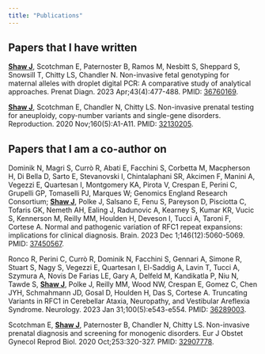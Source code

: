 ```yaml
---
title: "Publications"
---
```


## Papers that I have written

[**Shaw J**]{.underline}, Scotchman E, Paternoster B, Ramos M, Nesbitt S, Sheppard S, Snowsill T, Chitty LS, Chandler N. Non-invasive fetal genotyping for maternal alleles with droplet digital PCR: A comparative study of analytical approaches. Prenat Diagn. 2023 Apr;43(4):477-488. PMID: [36760169](https://pubmed.ncbi.nlm.nih.gov/36760169/).

[**Shaw J**]{.underline}, Scotchman E, Chandler N, Chitty LS. Non-invasive prenatal testing for aneuploidy, copy-number variants and single-gene disorders. Reproduction. 2020 Nov;160(5):A1-A11. PMID: [32130205](https://pubmed.ncbi.nlm.nih.gov/32130205/).

## Papers that I am a co-author on

Dominik N, Magri S, Currò R, Abati E, Facchini S, Corbetta M, Macpherson H, Di Bella D, Sarto E, Stevanovski I, Chintalaphani SR, Akcimen F, Manini A, Vegezzi E, Quartesan I, Montgomery KA, Pirota V, Crespan E, Perini C, Grupelli GP, Tomaselli PJ, Marques W; Genomics England Research Consortium; [**Shaw J**]{.underline}, Polke J, Salsano E, Fenu S, Pareyson D, Pisciotta C, Tofaris GK, Nemeth AH, Ealing J, Radunovic A, Kearney S, Kumar KR, Vucic S, Kennerson M, Reilly MM, Houlden H, Deveson I, Tucci A, Taroni F, Cortese A. Normal and pathogenic variation of RFC1 repeat expansions: implications for clinical diagnosis. Brain. 2023 Dec 1;146(12):5060-5069. PMID: [37450567](https://pubmed.ncbi.nlm.nih.gov/37450567/).

Ronco R, Perini C, Currò R, Dominik N, Facchini S, Gennari A, Simone R, Stuart S, Nagy S, Vegezzi E, Quartesan I, El-Saddig A, Lavin T, Tucci A, Szymura A, Novis De Farias LE, Gary A, Delfeld M, Kandikatla P, Niu N, Tawde S, [**Shaw J**]{.underline}, Polke J, Reilly MM, Wood NW, Crespan E, Gomez C, Chen JYH, Schmahmann JD, Gosal D, Houlden H, Das S, Cortese A. Truncating Variants in RFC1 in Cerebellar Ataxia, Neuropathy, and Vestibular Areflexia Syndrome. Neurology. 2023 Jan 31;100(5):e543-e554. PMID: [36289003](https://pubmed.ncbi.nlm.nih.gov/36289003/).

Scotchman E, [**Shaw J**]{.underline}, Paternoster B, Chandler N, Chitty LS. Non-invasive prenatal diagnosis and screening for monogenic disorders. Eur J Obstet Gynecol Reprod Biol. 2020 Oct;253:320-327. PMID: [32907778](https://pubmed.ncbi.nlm.nih.gov/32907778/).